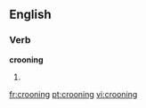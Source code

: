==English==

===Verb===
'''crooning'''

# {{present participle of|croon}}

[[fr:crooning]]
[[pt:crooning]]
[[vi:crooning]]